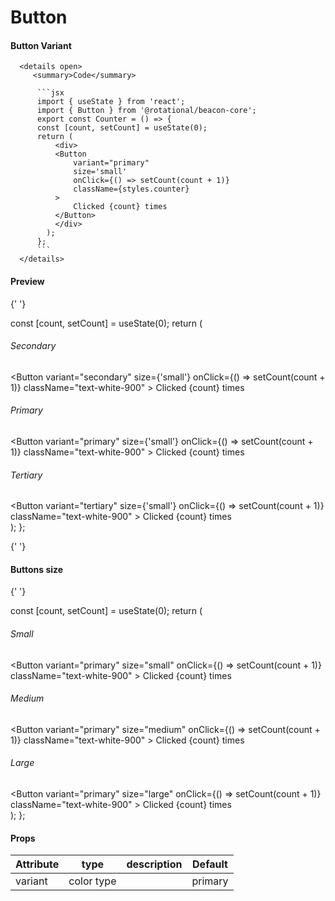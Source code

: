 # Button

#### Button Variant


      <details open>
         <summary>Code</summary>

          ```jsx
          import { useState } from 'react';
          import { Button } from '@rotational/beacon-core';
          export const Counter = () => {
          const [count, setCount] = useState(0);
          return (
              <div>
              <Button
                  variant="primary"
                  size='small'
                  onClick={() => setCount(count + 1)}
                  className={styles.counter}
              >
                  Clicked {count} times
              </Button>
              </div>
            );
          };
          ```
      </details>

#### Preview

{' '}

  const [count, setCount] = useState(0);
  return (
    <div className="grid grid-cols-5 gap-2 ">
      <div>
        <h6> Secondary </h6>
        <Button
          variant="secondary"
          size={'small'}
          onClick={() => setCount(count + 1)}
          className="text-white-900"
        >
          Clicked {count} times
        </Button>
      </div>
      <div>
        <h6> Primary </h6>
        <Button
          variant="primary"
          size={'small'}
          onClick={() => setCount(count + 1)}
          className="text-white-900"
        >
          Clicked {count} times
        </Button>
      </div>
      <div>
        <h6> Tertiary </h6>
        <Button
          variant="tertiary"
          size={'small'}
          onClick={() => setCount(count + 1)}
          className="text-white-900"
        >
          Clicked {count} times
        </Button>
      </div>
    </div>
  );
};

<Counter />

{' '}

#### Buttons size

{' '}

  const [count, setCount] = useState(0);
  return (
    <div className="grid grid-cols-5 gap-2 ">
      <div>
        <h6> Small </h6>
        <Button
          variant="primary"
          size="small"
          onClick={() => setCount(count + 1)}
          className="text-white-900"
        >
          Clicked {count} times
        </Button>
      </div>
      <div>
        <h6> Medium </h6>
        <Button
          variant="primary"
          size="medium"
          onClick={() => setCount(count + 1)}
          className="text-white-900"
        >
          Clicked {count} times
        </Button>
      </div>
      <div>
        <h6> Large </h6>
        <Button
          variant="primary"
          size="large"
          onClick={() => setCount(count + 1)}
          className="text-white-900"
        >
          Clicked {count} times
        </Button>
      </div>
    </div>
  );
};

<BtnSize />

#### Props

| Attribute | type       | description | Default |
| --------- | ---------- | ----------- | ------- |
| variant   | color type |             | primary |
